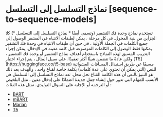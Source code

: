 # نماذج التسلسل إلى التسلسل [sequence-to-sequence-models]

<CourseFloatingBanner
    chapter={1}
    classNames="absolute z-10 right-0 top-0"
/>

<Youtube id="0_4KEb08xrE" />

تستخدم نماذج وحدة فك التشفير (وتسمى أيضًا * نماذج التسلسل إلى التسلسل *) كلا الجزأين من بنية المحول. في كل مرحلة ، يمكن لطبقات الانتباه في المشفر الوصول إلى جميع الكلمات في الجملة الأولية ، في حين أن طبقات الانتباه في وحدة فك التشفير يمكنها فقط الوصول إلى الكلمات الموضوعة قبل كلمة معينة في الإدخال.
يمكن إجراء التدريب المسبق لهذه النماذج باستخدام أهداف نماذج التشفير أو وحدة فك التشفير ، ولكن عادةً ما تتضمن شيئًا أكثر تعقيدًا. على سبيل المثال ، يتم إجراء اختبار [T5] (https://huggingface.co/t5-base) مسبقًا عن طريق استبدال المسافات العشوائية للنص (التي يمكن أن تحتوي على عدة كلمات) بكلمة خاصة لقناع واحد ، والهدف بعد ذلك هو التنبؤ بالنص أن هذه الكلمة القناع تحل محل.
تعد نماذج التسلسل إلى التسلسل هي الأنسب للمهام التي تدور حول إنشاء جمل جديدة اعتمادًا على إدخال معين ، مثل التلخيص أو الترجمة أو الإجابة على السؤال التوليدي.
تمثل هذه الفئات : 

- [BART](https://huggingface.co/transformers/model_doc/bart.html)
- [mBART](https://huggingface.co/transformers/model_doc/mbart.html)
- [Marian](https://huggingface.co/transformers/model_doc/marian.html)
- [T5](https://huggingface.co/transformers/model_doc/t5.html)
